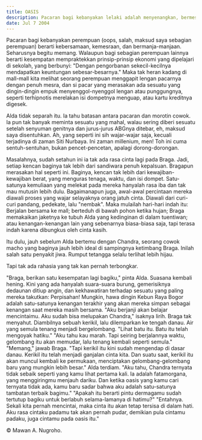 ```yaml
---
title: OASIS
description: Pacaran bagi kebanyakan lelaki adalah menyenangkan, bermesraan, mendebarkan, serta ditunggu-tunggu setiap harinya. Seharusnya begitu memang. Tapi tidak bagi Braga. Pacaran itu baginya berarti beban berat. Bisa pula berarti menguapnya isi dompet tanpa ada yang dapat ia nikmati, bahkan untuk sekedar pelukan atau ciuman pipi.
date: Jul 7 2004
---
```


Pacaran bagi kebanyakan perempuan (oops, salah, maksud saya sebagian perempuan) berarti kebersamaan, kemesraan, dan bermanja-manjaan. Seharusnya begitu memang. Walaupun bagi sebagian perempuan lainnya berarti kesempatan mempraktekkan prinsip-prinsip ekonomi yang dipelajari di sekolah, yang berbunyi: "Dengan pengorbanan sekecil-kecilnya mendapatkan keuntungan sebesar-besarnya." Maka tak heran kadang di mall-mall kita melihat seorang perempuan menggapit lengan pacarnya dengan penuh mesra, dan si pacar yang merasakan ada sesuatu yang dingin-dingin empuk menyenggol-nyenggol lengan atau punggungnya, seperti terhipnotis merelakan isi dompetnya menguap, atau kartu kreditnya digesek.

Alda tidak separah itu. Ia tahu batasan antara pacaran dan morotin cowok. Ia pun tak banyak meminta sesuatu yang mahal, walau sering diberi sesuatu setelah senyuman genitnya dan jurus-jurus ABGnya ditebar, eh, maksud saya disentuhkan. Ah, yang seperti ini sih wajar-wajar saja, kecuali terjadinya di zaman Siti Nurbaya. Ini zaman millenium, men! Toh ini cuma sentuh-sentuhan, bukan pencet-pencetan, apalagi dorong-dorongan.

Masalahnya, sudah setahun ini ia tak ada rasa cinta lagi pada Braga. Jadi, setiap kencan baginya tak lebih dari sandiwara penuh kepalsuan. Bragapun merasakan hal seperti ini. Baginya, kencan tak lebih dari kewajiban-kewajiban berat, yang menguras tenaga, waktu, dan isi dompet. Satu-satunya kemuliaan yang melekat pada mereka hanyalah rasa iba dan tak mau mutusin lebih dulu. Bagaimanapun juga, awal-awal percintaan mereka diawali proses yang wajar selayaknya orang jatuh cinta. Diawali dari curi-curi pandang, pedekate, lalu "nembak". Maka mulailah hari-hari indah itu: Berjalan bersama ke mall; berteduh di bawah pohon ketika hujan; Braga memakaikan jaketnya ke tubuh Alda yang kedinginan di dalam tuentiwan; atau kenangan-kenangan lain yang sebenarnya biasa-biasa saja, tapi terasa indah karena dibungkus oleh cinta kasih.

Itu dulu, jauh sebelum Alda bertemu dengan Chandra, seorang cowok macho yang baginya jauh lebih ideal di sampingnya ketimbang Braga. Inilah salah satu penyakit jiwa. Rumput tetangga selalu terlihat lebih hijau.

Tapi tak ada rahasia yang tak kan pernah terbongkar.

"Braga, berikan satu kesempatan lagi bagiku," pinta Alda. Suasana kembali hening. Kini yang ada hanyalah suara-suara burung, gemerisiknya dedaunan ditiup angin, dan kekhawatiran terhadap sesuatu yang paling mereka takutkan: Perpisahan! Mungkin, hawa dingin Kebun Raya Bogor adalah satu-satunya kenangan terakhir yang akan mereka simpan sebagai kenangan saat mereka masih bersama.
"Aku berjanji akan belajar mencintaimu. Aku sudah bisa melupakan Chandra," isaknya lirih. Braga tak menyahut. Diambilnya sebuah kerikil, lalu dilemparkan ke tengah danau. Air yang semula tenang menjadi bergelombang.
"Lihat batu itu. Batu itu telah mengoyak hatiku."
"Aku tahu kau marah. Tapi seiring berjalannya waktu, gelombang itu akan memudar, lalu tenang kembali seperti semula."
"Memang," jawab Braga. "Tapi kerikil itu kini sudah mengendap di dasar danau. Kerikil itu telah menjadi ganjalan cinta kita. Dan suatu saat, kerikil itu akan muncul kembali ke permukaan, menciptakan gelombang-gelombang baru yang mungkin lebih besar."
Alda terdiam.
"Aku tahu, Chandra ternyata tidak sebaik seperti yang kamu lihat pertama kali. Ia adalah fatamorgana, yang menggiringmu menjauh dariku. Dan ketika oasis yang kamu cari ternyata tidak ada, kamu baru sadar bahwa aku adalah satu-satunya tambatan terbaik bagimu."
"Apakah itu berarti pintu dermagamu sudah tertutup bagiku untuk berlabuh selama-lamanya di hatimu?"
"Entahnya. Sekali kita pernah mencintai, maka cinta itu akan tetap tersisa di dalam hati. Aku rasa cintaku padamu tak akan pernah pudar, demikian pula cintamu padaku, juga cintamu pada oasis itu."

© Mawan A. Nugroho.
